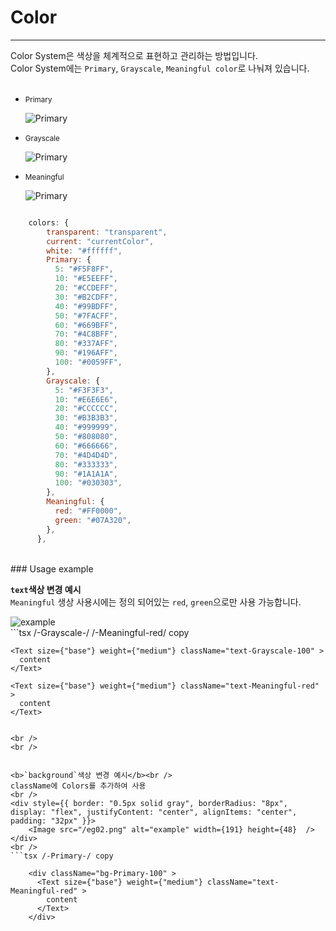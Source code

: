 
# Color
---
Color System은 색상을 체계적으로 표현하고 관리하는 방법입니다.<br />
Color System에는 `Primary`, `Grayscale`, `Meaningful color`로 나눠져 있습니다.
<br />
<br />

<div style={{ border: "0.5px solid gray", borderRadius: "8px", display: "flex", justifyContent: "center", alignItems: "center", padding: "32px" }}>
    <ul>
    <li style={{marginBottom:"15px"}}>
    <p><small>Primary</small></p>
    <Image src="/pr.png" alt="Primary" width={423} height={50}  /></li>
    <li style={{marginBottom:"15px"}}>
    <p><small>Grayscale</small></p>
    <Image src="/gr.png" alt="Primary" width={423} height={50}  /></li>
    <li style={{marginBottom:"15px"}}>
    <p><small>Meaningful</small></p>
    <Image src="/Meaningful.png" alt="Primary" width={423} height={72}  /></li>
  </ul>
</div>

```js tailwind.config.js /Primary/ /Grayscale/ /Meaningful/ copy

    colors: {
        transparent: "transparent",
        current: "currentColor",
        white: "#ffffff",
        Primary: {
          5: "#F5F8FF",
          10: "#E5EEFF",
          20: "#CCDEFF",
          30: "#B2CDFF",
          40: "#99BDFF",
          50: "#7FACFF",
          60: "#669BFF",
          70: "#4C8BFF",
          80: "#337AFF",
          90: "#196AFF",
          100: "#0059FF",
        },
        Grayscale: {
          5: "#F3F3F3",
          10: "#E6E6E6",
          20: "#CCCCCC",
          30: "#B3B3B3",
          40: "#999999",
          50: "#808080",
          60: "#666666",
          70: "#4D4D4D",
          80: "#333333",
          90: "#1A1A1A",
          100: "#030303",
        },
        Meaningful: {
          red: "#FF0000",
          green: "#07A320",
        },
      },

```
<br />
### Usage example

<b>`text`색상 변경 예시</b><br />
`Meaningful` 생상 사용시에는 정의 되어있는 `red`, `green`으로만 사용 가능합니다.
<br />
<div style={{ border: "0.5px solid gray", borderRadius: "8px", display: "flex", justifyContent: "center", alignItems: "center", padding: "32px" }}>
    <Image src="/eg01.png" alt="example" width={232} height={38}  />
</div>
```tsx /-Grayscale-/ /-Meaningful-red/ copy

    <Text size={"base"} weight={"medium"} className="text-Grayscale-100" >
      content
    </Text>

    <Text size={"base"} weight={"medium"} className="text-Meaningful-red" >
      content
    </Text>

```

<br />
<br />


<b>`background`색상 변경 예시</b><br />
className에 Colors를 추가하여 사용
<br />
<div style={{ border: "0.5px solid gray", borderRadius: "8px", display: "flex", justifyContent: "center", alignItems: "center", padding: "32px" }}>
    <Image src="/eg02.png" alt="example" width={191} height={48}  />
</div>
<br />
```tsx /-Primary-/ copy

    <div className="bg-Primary-100" >
      <Text size={"base"} weight={"medium"} className="text-Meaningful-red" >
        content
      </Text>
    </div>
    
```